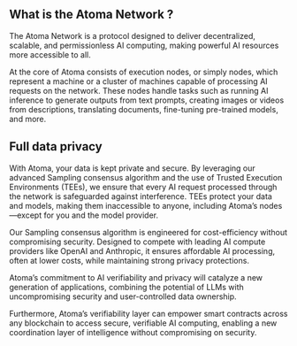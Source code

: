 
## What is the Atoma Network ?

The Atoma Network is a protocol designed to deliver decentralized, scalable, and permissionless AI computing, making powerful AI resources more accessible to all.

At the core of Atoma consists of execution nodes, or simply nodes, which represent a machine or a cluster of machines capable of processing AI requests on the network. These nodes handle tasks such as running AI inference to generate outputs from text prompts, creating images or videos from descriptions, translating documents, fine-tuning pre-trained models, and more.

## Full data privacy

With Atoma, your data is kept private and secure. By leveraging our advanced Sampling consensus algorithm and the use of Trusted Execution Environments (TEEs), we ensure that every AI request processed through the network is safeguarded against interference. TEEs protect your data and models, making them inaccessible to anyone, including Atoma’s nodes—except for you and the model provider.

Our Sampling consensus algorithm is engineered for cost-efficiency without compromising security. Designed to compete with leading AI compute providers like OpenAI and Anthropic, it ensures affordable AI processing, often at lower costs, while maintaining strong privacy protections.

Atoma’s commitment to AI verifiability and privacy will catalyze a new generation of applications, combining the potential of LLMs with uncompromising security and user-controlled data ownership.

Furthermore, Atoma’s verifiability layer can empower smart contracts across any blockchain to access secure, verifiable AI computing, enabling a new coordination layer of intelligence without compromising on security.

